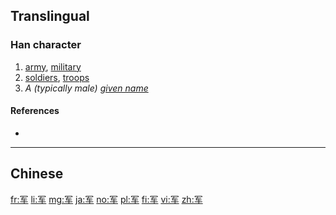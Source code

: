 {{also|軍}}
==Translingual==

===Han character===
{{Han char|rn=14|rad=冖|as=04|sn=6|four=|canj=月大手 (BKQ)|ids=⿱[[冖]][[车]]}}

# [[army]], [[military]]
# [[soldiers]], [[troops]]
# ''A (typically male) [[given name]]''

====References====
* {{Han ref|kx=0130.191|hdz=10303.070|uh=519B|ud=20891}}

----
==Chinese==
{{zh-see|軍}}

[[fr:军]]
[[li:军]]
[[mg:军]]
[[ja:军]]
[[no:军]]
[[pl:军]]
[[fi:军]]
[[vi:军]]
[[zh:军]]